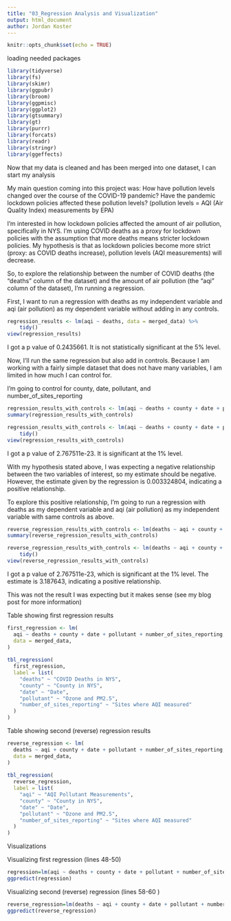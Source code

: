 ```yaml
---
title: "03_Regression Analysis and Visualization"
output: html_document
author: Jordan Koster
---
```


```r
knitr::opts_chunk$set(echo = TRUE)
```
loading needed packages 
```r
library(tidyverse)
library(fs)
library(skimr)
library(ggpubr)
library(broom)
library(ggpmisc)
library(ggplot2)
library(gtsummary)
library(gt)
library(purrr)
library(forcats)
library(readr)
library(stringr) 
library(ggeffects)
```
Now that my data is cleaned and has been merged into one dataset, I can start my analysis 

My main question coming into this project was: How have pollution levels changed over the course of the COVID-19 pandemic? Have the pandemic lockdown policies affected these pollution levels?
(pollution levels = AQI (Air Quality Index) measurements by EPA)

I'm interested in how lockdown policies affected the amount of air pollution, specifically in NYS. I'm using COVID deaths as a proxy for lockdown policies with the assumption that more deaths means stricter lockdown policies. My hypothesis is that as lockdown policies become more strict (proxy: as COVID deaths increase), pollution levels (AQI measurements) will decrease. 

So, to explore the relationship between the number of COVID deaths (the "deaths" column of the dataset) and the amount of air pollution (the "aqi" column of the dataset), I'm running a regression. 

First, I want to run a regression with deaths as my independent variable and aqi (air pollution) as my dependent variable without adding in any controls. 
```r
regression_results <- lm(aqi ~ deaths, data = merged_data) %>% 
    tidy()
view(regression_results)
```
I got a p value of 0.2435661. It is not statistically significant at the 5% level. 

Now, I'll run the same regression but also add in controls. Because I am working with a fairly simple dataset that does not have many variables, I am limited in how much I can control for. 

I'm going to control for county, date, pollutant, and number_of_sites_reporting

```r
regression_results_with_controls <- lm(aqi ~ deaths + county + date + pollutant + number_of_sites_reporting, data = merged_data)
summary(regression_results_with_controls)
```
```r
regression_results_with_controls <- lm(aqi ~ deaths + county + date + pollutant + number_of_sites_reporting, data = merged_data) %>% 
    tidy()
view(regression_results_with_controls)
```

I got a p value of 2.767511e-23. It is significant at the 1% level.

With my hypothesis stated above, I was expecting a negative relationship between the two variables of interest, so my estimate should be negative. However, the estimate given by the regression is 0.003324804, indicating a positive relationship. 

To explore this positive relationship, I'm going to run a regression with deaths as my dependent variable and aqi (air pollution) as my independent variable with same controls as above. 
```r
reverse_regression_results_with_controls <- lm(deaths ~ aqi + county + date + pollutant + number_of_sites_reporting, data = merged_data)
summary(reverse_regression_results_with_controls)
```

```r
reverse_regression_results_with_controls <- lm(deaths ~ aqi + county + date + pollutant + number_of_sites_reporting, data = merged_data) %>% 
    tidy()
view(reverse_regression_results_with_controls)
```

I got a p value of 2.767511e-23, which is significant at the 1% level. The estimate is 3.187643, indicating a positive relationship. 

This was not the result I was expecting but it makes sense (see my blog post for more information)

Table showing first regression results
```r
first_regression <- lm(
  aqi ~ deaths + county + date + pollutant + number_of_sites_reporting, 
  data = merged_data,
)
  
tbl_regression(
  first_regression,
  label = list(
    "deaths" ~ "COVID Deaths in NYS", 
    "county" ~ "County in NYS", 
    "date" ~ "Date",
    "pollutant" ~ "Ozone and PM2.5",
    "number_of_sites_reporting" ~ "Sites where AQI measured"
  )
)
```
Table showing second (reverse) regression results
```r
reverse_regression <- lm(
  deaths ~ aqi + county + date + pollutant + number_of_sites_reporting, 
  data = merged_data,
)
  
tbl_regression(
  reverse_regression,
  label = list(
    "aqi" ~ "AQI Pollutant Measurements", 
    "county" ~ "County in NYS", 
    "date" ~ "Date",
    "pollutant" ~ "Ozone and PM2.5",
    "number_of_sites_reporting" ~ "Sites where AQI measured"
  )
)
```
Visualizations  

Visualizing first regression (lines 48-50)
```r
regression=lm(aqi ~ deaths + county + date + pollutant + number_of_sites_reporting, data = merged_data)
ggpredict(regression)
```
Visualizing second (reverse) regression (lines 58-60 )
```r
reverse_regression=lm(deaths ~ aqi + county + date + pollutant + number_of_sites_reporting, data = merged_data)
ggpredict(reverse_regression)
```

